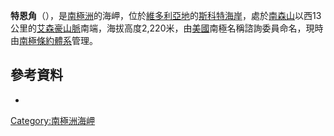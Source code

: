 {{coord|74|33|S|162|6|E|display=title}}

'''特恩角'''（{{lang-en|Thern Promontory}}），是[[南極洲|南極洲]]的海岬，位於[[維多利亞地|維多利亞地]]的[[斯科特海岸|斯科特海岸]]，處於[[南森山|南森山]]以西13公里的[[艾森豪山脈|艾森豪山脈]]南端，海拔高度2,220米，由[[美國|美國]]南極名稱諮詢委員命名，現時由[[南極條約體系|南極條約體系]]管理。

==參考資料==
*{{usgs-gazetteer}}

{{DEFAULTSORT:Thern Promontory}}
[[Category:南極洲海岬|Category:南極洲海岬]]


{{ScottCoast-geo-stub}}